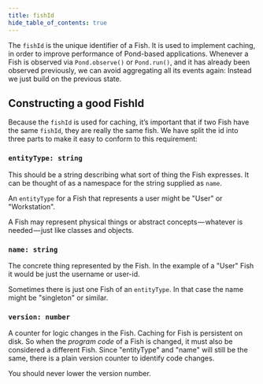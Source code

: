 ```yaml
---
title: fishId
hide_table_of_contents: true
---
```


The `fishId` is the unique identifier of a Fish. It is used to implement caching, in order to
improve performance of Pond-based applications. Whenever a Fish is observed via `Pond.observe()` or
`Pond.run()`, and it has already been observed previously, we can avoid aggregating all its events
again: Instead we just build on the previous state.

## Constructing a good FishId

Because the `fishId` is used for caching, it’s important that if two Fish have the same `fishId`,
they are really the same fish. We have split the id into three parts to make it easy to conform to
this requirement:

### `entityType: string`

This should be a string describing what sort of thing the Fish expresses. It can be thought of as a namespace
for the string supplied as `name`.

An `entityType` for a Fish that represents a user might be "User" or "Workstation".

A Fish may represent physical things or abstract concepts — whatever is needed — just like classes and objects.

### `name: string`

The concrete thing represented by the Fish. In the example of a "User" Fish it would be just the
username or user-id.

Sometimes there is just one Fish of an `entityType`. In that case the name might be "singleton" or
similar.

### `version: number`

A counter for logic changes in the Fish. Caching for Fish is persistent on disk. So when the
_program code_ of a Fish is changed, it must also be considered a different Fish. Since "entityType"
and "name" will still be the same, there is a plain version counter to identify code changes.

You should never lower the version number.


<NPS />
